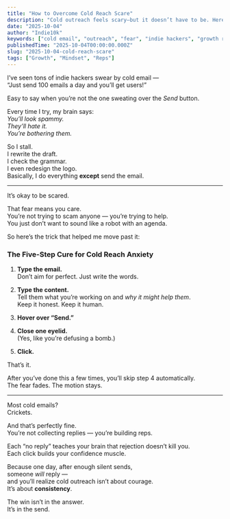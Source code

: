 ```yaml
---
title: "How to Overcome Cold Reach Scare"
description: "Cold outreach feels scary—but it doesn’t have to be. Here’s how to break the fear, one send at a time."
date: "2025-10-04"
author: "Indie10k"
keywords: ["cold email", "outreach", "fear", "indie hackers", "growth reps"]
publishedTime: "2025-10-04T00:00:00.000Z"
slug: "2025-10-04-cold-reach-scare"
tags: ["Growth", "Mindset", "Reps"]
---
```


I’ve seen tons of indie hackers swear by cold email —  
“Just send 100 emails a day and you’ll get users!”  

Easy to say when you’re not the one sweating over the *Send* button.  

Every time I try, my brain says:  
*You’ll look spammy.*  
*They’ll hate it.*  
*You’re bothering them.*  

So I stall.  
I rewrite the draft.  
I check the grammar.  
I even redesign the logo.  
Basically, I do everything **except** send the email.  

---

It’s okay to be scared.

That fear means you care.  
You’re not trying to scam anyone — you’re trying to help.  
You just don’t want to sound like a robot with an agenda.

So here’s the trick that helped me move past it:

### The Five-Step Cure for Cold Reach Anxiety

1. **Type the email.**  
   Don’t aim for perfect. Just write the words.

2. **Type the content.**  
   Tell them what you’re working on and *why it might help them*.  
   Keep it honest. Keep it human.

3. **Hover over “Send.”**

4. **Close one eyelid.**  
   (Yes, like you’re defusing a bomb.)

5. **Click.**

That’s it.  

After you’ve done this a few times, you’ll skip step 4 automatically.  
The fear fades. The motion stays.

---

Most cold emails?  
Crickets.  

And that’s perfectly fine.  
You’re not collecting replies — you’re building reps.  

Each “no reply” teaches your brain that rejection doesn’t kill you.  
Each click builds your confidence muscle.  

Because one day, after enough silent sends,  
someone *will* reply —  
and you’ll realize cold outreach isn’t about courage.  
It’s about **consistency**.  

The win isn’t in the answer.  
It’s in the send.
